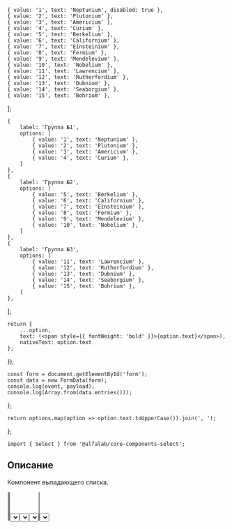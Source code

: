 


    { value: '1', text: 'Neptunium', disabled: true },
    { value: '2', text: 'Plutonium' },
    { value: '3', text: 'Americium' },
    { value: '4', text: 'Curium' },
    { value: '5', text: 'Berkelium' },
    { value: '6', text: 'Californium' },
    { value: '7', text: 'Einsteinium' },
    { value: '8', text: 'Fermium' },
    { value: '9', text: 'Mendelevium' },
    { value: '10', text: 'Nobelium' },
    { value: '11', text: 'Lawrencium' },
    { value: '12', text: 'Rutherfordium' },
    { value: '13', text: 'Dubnium' },
    { value: '14', text: 'Seaborgium' },
    { value: '15', text: 'Bohrium' },
];

    {
        label: 'Группа №1',
        options: [
            { value: '1', text: 'Neptunium' },
            { value: '2', text: 'Plutonium' },
            { value: '3', text: 'Americium' },
            { value: '4', text: 'Curium' },
        ]
    },
    {
        label: 'Группа №2',
        options: [
            { value: '5', text: 'Berkelium' },
            { value: '6', text: 'Californium' },
            { value: '7', text: 'Einsteinium' },
            { value: '8', text: 'Fermium' },
            { value: '9', text: 'Mendelevium' },
            { value: '10', text: 'Nobelium' },
        ]
    },
    {
        label: 'Группа №3',
        options: [
            { value: '11', text: 'Lawrencium' },
            { value: '12', text: 'Rutherfordium' },
            { value: '13', text: 'Dubnium' },
            { value: '14', text: 'Seaborgium' },
            { value: '15', text: 'Bohrium' },
        ]
    },
];

    return {
        ...option,
        text: (<span style={{ fontWeight: 'bold' }}>{option.text}</span>),
        nativeText: option.text
    };
});

    const form = document.getElementById('form');
    const data = new FormData(form);
    console.log(event, payload);
    console.log(Array.from(data.entries()));
};

    return options.map(option => option.text.toUpperCase()).join(', ');
};

<Meta title='Компоненты|Select' component={Select} />

<Title>
    Select ({name}@{version})
</Title>

```tsx
import { Select } from '@alfalab/core-components-select';
```

## Описание

Компонент выпадающего списка.

<Story name='Песочница'>
    <Select
        block={boolean('block', false)}
        size={select('size', ['s', 'm', 'l'], 's')}
        disabled={boolean('disabled', false)}
        className={text('className', '')}
        options={options}
        multiple={boolean('multiple', false)}
        allowUnselect={boolean('allowUnselect', false)}
        closeOnSelect={boolean('closeOnSelect', true)}
        showArrow={boolean('showArrow', true)}
        circularNavigation={boolean('circularNavigation', false)}
        nativeSelect={boolean('nativeSelect', false)}
        placeholder={text('placeholder', 'Выберите элемент')}
        label={text('label', 'Элемент')}
    />
</Story>


## Select Props

<Props of={Select} />

## Field Props

<Props of={Field} />

## OptionsList Props

<Props of={OptionsList} />

## Optgroup Props

<Props of={Optgroup} />

## Option Props

<Props of={Option} />

## Использование
<br/>

### Controlled-way

Компонент может быть использован как controlled с помощью `onChange` и `selected`:

<Preview>
    <div style={{ height: 180, width: 300 }}>
        {React.createElement(() => {
            const [selected, setSelected] = React.useState([options[1], options[2]]);
            const handleChange = (event, payload) => {
                setSelected(payload.selected);
            };
            return (
                <Select
                    block={true}
                    options={options}
                    placeholder='Выберите элемент'
                    label='controlled'
                    multiple={true}
                    onChange={handleChange}
                    selected={selected}
                />
            );
        })}
    </div>
</Preview>

## Настройка рендера

Помимо текста, компонент позволяет использовать html в качестве поля `text` у вариантов выбора

<Preview>
    <div style={{ height: 180, width: 200 }}>
        {React.createElement(() => {
            return (
                <Select
                    block={true}
                    options={optionsWithHtml}
                    label='html'
                    multiple={true}
                />
            );
        })}
    </div>
</Preview>

Стандартные компоненты **Field** и **Option** позволяют управлять рендером с помощью `valueRenderer` и `optionRenderer`

<Preview>
    <div style={{ height: 180 }}>
        <Container>
            <Row align="middle">
                <Col>
                    {React.createElement(() => {
                        const renderFieldValue = (options) => options.map(option => option && option.text.toUpperCase());
                        const optionRenderer = (option) => (<b>{option.text}</b>);
                        return (
                            <Select
                                options={options}
                                label='Uppercased'
                                placeholder='bold'
                                valueRenderer={renderFieldValue}
                                optionRenderer={optionRenderer}
                                allowUnselect={true}
                            />
                        );
                    })}
                </Col>
                <Col>
                    {React.createElement(() => {
                        const OptionWithIcon = ({ text }) => (
                            <span style={{ display: 'flex' }}>
                                <Icon />
                                {text}
                            </span>
                        );
                        const renderOption = (option) => <OptionWithIcon key={option.value} {...option} />;
                        const renderFieldValue = (options) => options.map(renderOption);
                        return (
                            <Select
                                options={options}
                                label='С иконкой'
                                valueRenderer={renderFieldValue}
                                optionRenderer={renderOption}
                            />
                        );
                    })}
                </Col>
            </Row>
        </Container>
    </div>
</Preview>

Для более сложных кейсов — **Field**, **OptionsList**, **Optgroup** и **Option** можно заменить на собственные компоненты.

<Preview>
    <div style={{ height: 180 }}>
        <Container>
            <Row align="middle">
                <Col>
                    {React.createElement(() => {
                        const CustomField = ({ value }) => (
                            <span style={{ border: '1px solid #ff4784', display: 'block' }}>
                                {value.length === 0 ? 'Custom field.' : ' Selected: '}
                                {value.map(option => option.text.toUpperCase()).join(', ')}
                            </span>
                        );
                        return (
                            <Select
                                options={options}
                                label='CustomField'
                                Field={CustomField}
                            />
                        );
                    })}
                </Col>
            </Row>
        </Container>
    </div>
</Preview>

## Группы

Группированный селект

```jsx
const groups = [{
    label: 'Группа №1',
    options: [
        { value: '1', text: 'Neptunium' },
        { value: '2', text: 'Plutonium' },
    ]
},
{
    label: 'Группа №2',
    options: [
        { value: '3', text: 'Berkelium' },
        { value: '4', text: 'Californium' },
    ]
}]
```

<Preview>
    <div style={{ height: 180 }}>
        <Select
            options={groups}
            label='Optgroup'
            multiple={true}
        />
    </div>
</Preview>

## Нативный селект

Рендерит нативный селект вместо выпадающего меню. (на десктопе использовать только с multiple=false)

<Preview>
    <Select
        options={groups}
        label='native'
        nativeSelect={true}
    />
</Preview>

